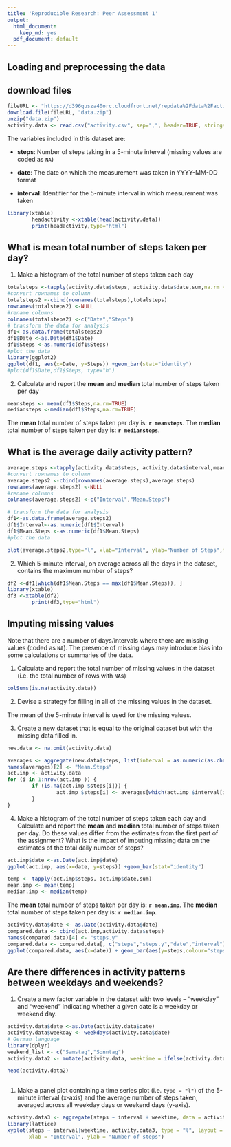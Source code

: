 ---
title: 'Reproducible Research: Peer Assessment 1'
output:
  html_document:
    keep_md: yes
  pdf_document: default
---


## Loading and preprocessing the data
## download files
```{r download, echo=TRUE}

fileURL <- "https://d396qusza40orc.cloudfront.net/repdata%2Fdata%2Factivity.zip"
download.file(fileURL, "data.zip")
unzip("data.zip")
activity.data <- read.csv("activity.csv", sep=",", header=TRUE, stringsAsFactors=FALSE)

```

The variables included in this dataset are:

* **steps**: Number of steps taking in a 5-minute interval (missing
    values are coded as `NA`)

* **date**: The date on which the measurement was taken in YYYY-MM-DD
    format

* **interval**: Identifier for the 5-minute interval in which
    measurement was taken
```{r showtable, results="asis",echo=TRUE}
library(xtable)
        headactivity <-xtable(head(activity.data))
        print(headactivity,type="html")
```
## What is mean total number of steps taken per day?

1. Make a histogram of the total number of steps taken each day

```{r totalsteps, results="asis",echo=TRUE}

totalsteps <-tapply(activity.data$steps, activity.data$date,sum,na.rm = TRUE)
#convert rownames to column
totalsteps2 <-cbind(rownames(totalsteps),totalsteps)
rownames(totalsteps2) <-NULL
#rename columns 
colnames(totalsteps2) <-c("Date","Steps")
# transform the data for analysis
df1<-as.data.frame(totalsteps2)
df1$Date <-as.Date(df1$Date)
df1$Steps <-as.numeric(df1$Steps)
#plot the data
library(ggplot2)
ggplot(df1, aes(x=Date, y=Steps)) +geom_bar(stat="identity")
#plot(df1$Date,df1$Steps, type="h")

```

2. Calculate and report the **mean** and **median** total number of steps taken per day
```{r mean.median, results="asis",echo=TRUE}
meansteps <- mean(df1$Steps,na.rm=TRUE)
mediansteps <-median(df1$Steps,na.rm=TRUE)
```
The **mean** total number of steps taken per day is: **`r meansteps`**.
The **median** total number of steps taken per day is: **`r mediansteps`**.

## What is the average daily activity pattern?


```{r mean.steps1, results="asis",echo=TRUE}

average.steps <-tapply(activity.data$steps, activity.data$interval,mean,na.rm = TRUE)
#convert rownames to column
average.steps2 <-cbind(rownames(average.steps),average.steps)
rownames(average.steps2) <-NULL
#rename columns 
colnames(average.steps2) <-c("Interval","Mean.Steps")

# transform the data for analysis
df1<-as.data.frame(average.steps2)
df1$Interval<-as.numeric(df1$Interval)
df1$Mean.Steps <-as.numeric(df1$Mean.Steps)
#plot the data

plot(average.steps2,type="l", xlab="Interval", ylab="Number of Steps",main="Average Number of Steps per Day by Interval")
```

2. Which 5-minute interval, on average across all the days in the dataset, contains the maximum number of steps?

```{r mean.steps2, results="asis",echo=TRUE}
df2 <-df1[which(df1$Mean.Steps == max(df1$Mean.Steps)), ]
library(xtable)
df3 <-xtable(df2)
        print(df3,type="html")

```

## Imputing missing values

Note that there are a number of days/intervals where there are missing
values (coded as `NA`). The presence of missing days may introduce
bias into some calculations or summaries of the data.

1. Calculate and report the total number of missing values in the dataset (i.e. the total number of rows with `NA`s)
``` {r NA, echo=TRUE}
colSums(is.na(activity.data))
```
2. Devise a strategy for filling in all of the missing values in the dataset. 

The mean of the 5-minute interval is used for the missing values.

3. Create a new dataset that is equal to the original dataset but with the missing data filled in.
``` {r fillNA, echo=TRUE}


new.data <- na.omit(activity.data)

averages <- aggregate(new.data$steps, list(interval = as.numeric(as.character(new.data$interval))), FUN = "mean")
names(averages)[2] <- "Mean.Steps"
act.imp <- activity.data
for (i in 1:nrow(act.imp )) {
        if (is.na(act.imp $steps[i])) {
                act.imp $steps[i] <- averages[which(act.imp $interval[i] == averages$interval), ]$Mean.Steps
        }
}


```

4. Make a histogram of the total number of steps taken each day and Calculate and report the **mean** and **median** total number of steps taken per day. Do these values differ from the estimates from the first part of the assignment? What is the impact of imputing missing data on the estimates of the total daily number of steps?

``` {r plot.imp, echo=TRUE}
act.imp$date <-as.Date(act.imp$date)
ggplot(act.imp, aes(x=date, y=steps)) +geom_bar(stat="identity")

temp <- tapply(act.imp$steps, act.imp$date,sum)
mean.imp <- mean(temp)
median.imp <- median(temp)

```
The **mean** total number of steps taken per day is: **`r mean.imp`**.
The **median** total number of steps taken per day is: **`r median.imp`**.


``` {r difference, echo=TRUE}
activity.data$date <- as.Date(activity.data$date)
compared.data <- cbind(act.imp,activity.data$steps)
names(compared.data)[4] <- "steps.y"
compared.data <- compared.data[, c("steps","steps.y","date","interval")]
ggplot(compared.data, aes(x=date)) + geom_bar(aes(y=steps,colour="steps"),stat="identity") +geom_bar(aes(y=steps.y, colour="steps.y"),stat="identity")
```
## Are there differences in activity patterns between weekdays and weekends?


1. Create a new factor variable in the dataset with two levels -- "weekday" and "weekend" indicating whether a given date is a weekday or weekend day.

``` {r weekday, echo=TRUE}
activity.data$date <-as.Date(activity.data$date)
activity.data$weekday <- weekdays(activity.data$date)
# German language
library(dplyr)
weekend_list <- c("Samstag","Sonntag")
activity.data2 <- mutate(activity.data, weektime = ifelse(activity.data$weekday %in% weekend_list,"Weekend","Weekday"))

head(activity.data2)
      
```
1. Make a panel plot containing a time series plot (i.e. `type = "l"`) of the 5-minute interval (x-axis) and the average number of steps taken, averaged across all weekday days or weekend days (y-axis). 

```{r weekday_plot, results="asis",echo=TRUE}
activity.data3 <- aggregate(steps ~ interval + weektime, data = activity.data2, mean) 
library(lattice)
xyplot(steps ~ interval|weektime, activity.data3, type = "l", layout = c(1, 2), 
       xlab = "Interval", ylab = "Number of steps")


```




